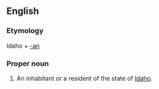 ==English==

===Etymology===
Idaho + [[-an]]

===Proper noun===
{{en-proper noun|Idahoans}}

# An inhabitant or a resident of the state of [[Idaho]].